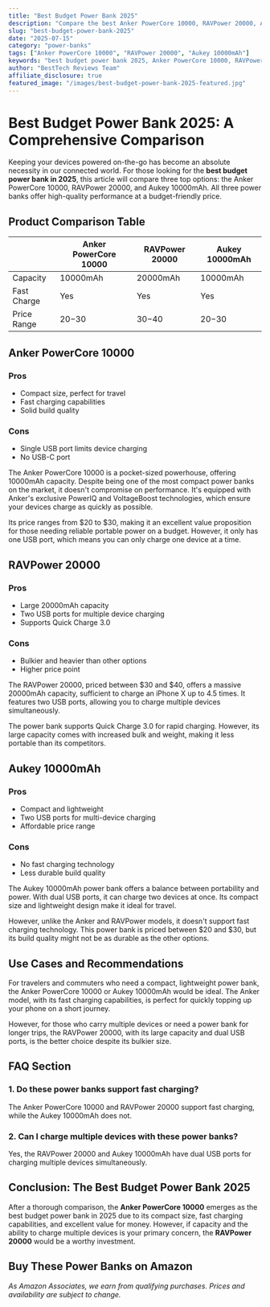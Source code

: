 ```yaml
---
title: "Best Budget Power Bank 2025"
description: "Compare the best Anker PowerCore 10000, RAVPower 20000, Aukey 10000mAh and more. Find the perfect power banks with our detailed reviews and recommendations."
slug: "best-budget-power-bank-2025"
date: "2025-07-15"
category: "power-banks"
tags: ["Anker PowerCore 10000", "RAVPower 20000", "Aukey 10000mAh"]
keywords: "best budget power bank 2025, Anker PowerCore 10000, RAVPower 20000, Aukey 10000mAh"
author: "BestTech Reviews Team"
affiliate_disclosure: true
featured_image: "/images/best-budget-power-bank-2025-featured.jpg"
---
```


# Best Budget Power Bank 2025: A Comprehensive Comparison

Keeping your devices powered on-the-go has become an absolute necessity in our connected world. For those looking for the **best budget power bank in 2025**, this article will compare three top options: the Anker PowerCore 10000, RAVPower 20000, and Aukey 10000mAh. All three power banks offer high-quality performance at a budget-friendly price. 

## Product Comparison Table

|    | Anker PowerCore 10000 | RAVPower 20000 | Aukey 10000mAh |
|-----------|----------------|----------------|----------------|
| Capacity  | 10000mAh       | 20000mAh       | 10000mAh       |
| Fast Charge | Yes          | Yes            | Yes            |
| Price Range | $20-$30      | $30-$40        | $20-$30        |

## Anker PowerCore 10000

### Pros
- Compact size, perfect for travel
- Fast charging capabilities
- Solid build quality

### Cons
- Single USB port limits device charging
- No USB-C port

The Anker PowerCore 10000 is a pocket-sized powerhouse, offering 10000mAh capacity. Despite being one of the most compact power banks on the market, it doesn't compromise on performance. It's equipped with Anker's exclusive PowerIQ and VoltageBoost technologies, which ensure your devices charge as quickly as possible.

Its price ranges from $20 to $30, making it an excellent value proposition for those needing reliable portable power on a budget. However, it only has one USB port, which means you can only charge one device at a time.

## RAVPower 20000

### Pros
- Large 20000mAh capacity
- Two USB ports for multiple device charging
- Supports Quick Charge 3.0

### Cons
- Bulkier and heavier than other options
- Higher price point

The RAVPower 20000, priced between $30 and $40, offers a massive 20000mAh capacity, sufficient to charge an iPhone X up to 4.5 times. It features two USB ports, allowing you to charge multiple devices simultaneously. 

The power bank supports Quick Charge 3.0 for rapid charging. However, its large capacity comes with increased bulk and weight, making it less portable than its competitors.

## Aukey 10000mAh

### Pros
- Compact and lightweight
- Two USB ports for multi-device charging
- Affordable price range

### Cons
- No fast charging technology
- Less durable build quality

The Aukey 10000mAh power bank offers a balance between portability and power. With dual USB ports, it can charge two devices at once. Its compact size and lightweight design make it ideal for travel. 

However, unlike the Anker and RAVPower models, it doesn't support fast charging technology. This power bank is priced between $20 and $30, but its build quality might not be as durable as the other options.

## Use Cases and Recommendations

For travelers and commuters who need a compact, lightweight power bank, the Anker PowerCore 10000 or Aukey 10000mAh would be ideal. The Anker model, with its fast charging capabilities, is perfect for quickly topping up your phone on a short journey. 

However, for those who carry multiple devices or need a power bank for longer trips, the RAVPower 20000, with its large capacity and dual USB ports, is the better choice despite its bulkier size.

## FAQ Section

### 1. Do these power banks support fast charging?
The Anker PowerCore 10000 and RAVPower 20000 support fast charging, while the Aukey 10000mAh does not.

### 2. Can I charge multiple devices with these power banks?
Yes, the RAVPower 20000 and Aukey 10000mAh have dual USB ports for charging multiple devices simultaneously.

## Conclusion: The Best Budget Power Bank 2025

After a thorough comparison, the **<ProductLink productName="Anker PowerCore 10000" asin="B019GJLER8">Anker PowerCore 10000</ProductLink>** emerges as the best budget power bank in 2025 due to its compact size, fast charging capabilities, and excellent value for money. However, if capacity and the ability to charge multiple devices is your primary concern, the **<ProductLink productName="RAVPower 20000" asin="B019IFIJW8">RAVPower 20000</ProductLink>** would be a worthy investment.

## Buy These Power Banks on Amazon

<div style={{display: "flex", gap: "1rem", flexWrap: "wrap", margin: "2rem 0"}}>
  <AmazonButton productName="Anker PowerCore 10000" asin="B019GJLER8" />
  <AmazonButton productName="RAVPower 20000" asin="B019IFIJW8" />
  <AmazonButton productName="Aukey 10000mAh" asin="B01F8IRIN0" />
</div>

*As Amazon Associates, we earn from qualifying purchases. Prices and availability are subject to change.*